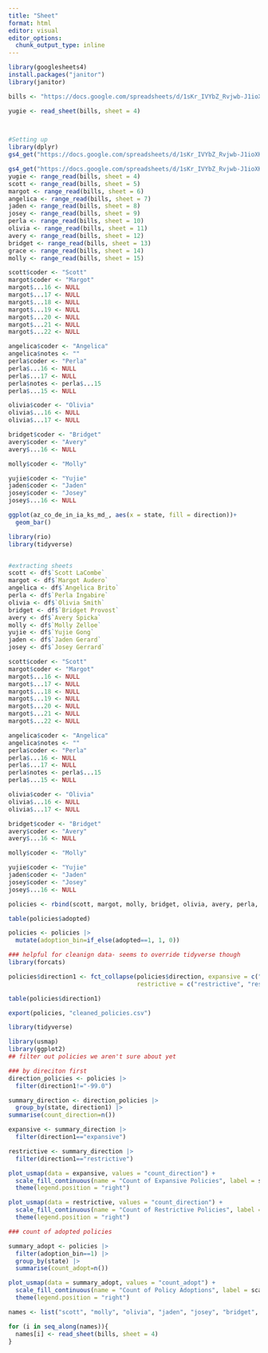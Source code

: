 ```yaml
---
title: "Sheet"
format: html
editor: visual
editor_options: 
  chunk_output_type: inline
---
```


```r
library(googlesheets4)
install.packages("janitor")
library(janitor)

bills <- "https://docs.google.com/spreadsheets/d/1sKr_IVYbZ_Rvjwb-J1ioXKiYw3lKBfTP6qJ-7Z9GErM/edit#gid=1730399452"

yugie <- read_sheet(bills, sheet = 4)

  

```

```r
#Setting up 
library(dplyr)
gs4_get("https://docs.google.com/spreadsheets/d/1sKr_IVYbZ_Rvjwb-J1ioXKiYw3lKBfTP6qJ-7Z9GErM/edit#gid=1730399452")
```

```r
gs4_get("https://docs.google.com/spreadsheets/d/1sKr_IVYbZ_Rvjwb-J1ioXKiYw3lKBfTP6qJ-7Z9GErM/edit#gid=2146667779")
yugie <- range_read(bills, sheet = 4)
scott <- range_read(bills, sheet = 5)
margot <- range_read(bills, sheet = 6)
angelica <- range_read(bills, sheet = 7)
jaden <- range_read(bills, sheet = 8)
josey <- range_read(bills, sheet = 9)
perla <- range_read(bills, sheet = 10)
olivia <- range_read(bills, sheet = 11)
avery <- range_read(bills, sheet = 12)
bridget <- range_read(bills, sheet = 13)
grace <- range_read(bills, sheet = 14)
molly <- range_read(bills, sheet = 15)

scott$coder <- "Scott"
margot$coder <- "Margot"
margot$...16 <- NULL
margot$...17 <- NULL
margot$...18 <- NULL
margot$...19 <- NULL
margot$...20 <- NULL
margot$...21 <- NULL
margot$...22 <- NULL

angelica$coder <- "Angelica"
angelica$notes <- ""
perla$coder <- "Perla"
perla$...16 <- NULL
perla$...17 <- NULL
perla$notes <- perla$...15
perla$...15 <- NULL

olivia$coder <- "Olivia"
olivia$...16 <- NULL
olivia$...17 <- NULL

bridget$coder <- "Bridget"
avery$coder <- "Avery"
avery$...16 <- NULL

molly$coder <- "Molly"

yujie$coder <- "Yujie"
jaden$coder <- "Jaden"
josey$coder <- "Josey"
josey$...16 <- NULL
```

```r
ggplot(az_co_de_in_ia_ks_md_, aes(x = state, fill = direction))+
  geom_bar()
```

```r
library(rio)
library(tidyverse)


#extracting sheets
scott <- df$`Scott LaCombe`
margot <- df$`Margot Audero`
angelica <- df$`Angelica Brito`
perla <- df$`Perla Ingabire`
olivia <- df$`Olivia Smith`
bridget <- df$`Bridget Provost`
avery <- df$`Avery Spicka`
molly <- df$`Molly Zelloe`
yujie <- df$`Yujie Gong`
jaden <- df$`Jaden Gerard`
josey <- df$`Josey Gerrard`

scott$coder <- "Scott"
margot$coder <- "Margot"
margot$...16 <- NULL
margot$...17 <- NULL
margot$...18 <- NULL
margot$...19 <- NULL
margot$...20 <- NULL
margot$...21 <- NULL
margot$...22 <- NULL

angelica$coder <- "Angelica"
angelica$notes <- ""
perla$coder <- "Perla"
perla$...16 <- NULL
perla$...17 <- NULL
perla$notes <- perla$...15
perla$...15 <- NULL

olivia$coder <- "Olivia"
olivia$...16 <- NULL
olivia$...17 <- NULL

bridget$coder <- "Bridget"
avery$coder <- "Avery"
avery$...16 <- NULL

molly$coder <- "Molly"

yujie$coder <- "Yujie"
jaden$coder <- "Jaden"
josey$coder <- "Josey"
josey$...16 <- NULL

policies <- rbind(scott, margot, molly, bridget, olivia, avery, perla, angelica, jaden, josey, yujie)

table(policies$adopted)

policies <- policies |>
  mutate(adoption_bin=if_else(adopted==1, 1, 0))

### helpful for cleanign data- seems to override tidyverse though
library(forcats)

policies$direction1 <- fct_collapse(policies$direction, expansive = c("expanding", "Expanding", "expansive", "expansve"),
                                    restrictive = c("restrictive", "restricting", "restrective", "Restricting"), neutral=c("Neutral", "Neutral/restricting", "neutral/restrictive", "neutral/restricting"))

table(policies$direction1)

export(policies, "cleaned_policies.csv")

library(tidyverse)

library(usmap)
library(ggplot2)
## filter out policies we aren't sure about yet

### by direciton first
direction_policies <- policies |>
  filter(direction1!="-99.0")

summary_direction <- direction_policies |>
  group_by(state, direction1) |>
summarise(count_direction=n())

expansive <- summary_direction |>
  filter(direction1=="expansive")

restrictive <- summary_direction |>
  filter(direction1=="restrictive")

plot_usmap(data = expansive, values = "count_direction") + 
  scale_fill_continuous(name = "Count of Expansive Policies", label = scales::comma) + 
  theme(legend.position = "right")

plot_usmap(data = restrictive, values = "count_direction") + 
  scale_fill_continuous(name = "Count of Restrictive Policies", label = scales::comma) + 
  theme(legend.position = "right")

### count of adopted policies

summary_adopt <- policies |>
  filter(adoption_bin==1) |>
  group_by(state) |>
  summarise(count_adopt=n())

plot_usmap(data = summary_adopt, values = "count_adopt") + 
  scale_fill_continuous(name = "Count of Policy Adoptions", label = scales::comma) + 
  theme(legend.position = "right")
```

```r
names <- list("scott", "molly", "olivia", "jaden", "josey", "bridget", "avery", "perla", "margot", "angelica", "yujie") ## make a list of everyones names 

for (i in seq_along(names)){
  names[i] <- read_sheet(bills, sheet = 4)
}

```
